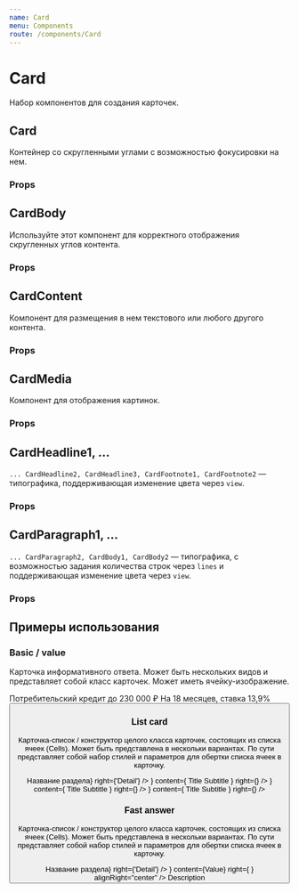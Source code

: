 ```yaml
---
name: Card
menu: Components
route: /components/Card
---
```





<ThemeSelect />

# Card
Набор компонентов для создания карточек.

## Card
Контейнер со скругленными углами с возможностью фокусировки на нем.

### Props
<Props of={Card} />

## CardBody
Используйте этот компонент для корректного отображения скругленных углов контента.

### Props
<Props of={CardBody} />

## CardContent
Компонент для размещения в нем текстового или любого другого контента.

### Props
<Props of={CardContent} />

## CardMedia
Компонент для отображения картинок.

### Props
<Props of={CardMedia} />

## CardHeadline1, ...
``... CardHeadline2, CardHeadline3, CardFootnote1, CardFootnote2`` — типографика, поддерживающая изменение цвета через ``view``.

### Props
<Props of={CardHeadline1} />

## CardParagraph1, ...
``... CardParagraph2, CardBody1, CardBody2`` — типографика, с возможностью задания количества строк через ``lines`` и поддерживающая изменение цвета через ``view``.

### Props
<Props of={CardParagraph1} />

## Примеры использования

### Basic / value

Карточка информативного ответа. Может быть нескольких видов и представляет собой класс карточек. Может иметь ячейку-изображение.

<Playground>
    <ThemeBackground>
        <Card style={{ width: '20rem' }}>
            <CardBody>
                <CardMedia height="12rem">
                    <ImagePlaceholder
                        color="white"
                        width="100%"
                        height="12rem"
                        rotation={29}
                    />
                </CardMedia>
                <CardContent>
                    <CardHeadline3>Потребительский кредит</CardHeadline3>
                    <CardHeadline1 style={{ marginTop: '0.75rem' }}>до 230 000 ₽</CardHeadline1>
                    <CardFootnote1 style={{ marginTop: '0.375rem' }} view="secondary">
                        На 18 месяцев, ставка 13,9%
                    </CardFootnote1>
                    <Button
                        text="Label"
                        view="primary"
                        size="s"
                        scaleOnFocus
                        fullWidth
                        style={{ marginTop: '1em' }}
                        tabIndex={-1}
                    />
                </CardContent>
            </CardBody>
        </Card>
    </ThemeBackground>
</Playground>

### List card

Карточка-список / конструктор целого класса карточек, состоящих из списка ячеек (Cells).
Может быть представлена в нескольки вариантах.
По сути представляет собой набор стилей и параметров для обертки списка ячеек в карточку.

<Playground>
    <ThemeBackground>
        <Card style={{ width: '20rem' }}>
            <CardContent compact>
                <Cell
                    content={<TextBoxBigTitle>Название раздела</TextBoxBigTitle>}
                    right={'Detail'}
                />
                <CellListItem
                    left={
                        <CellIcon>
                            <IconPlaceholder size={2.25} />
                        </CellIcon>
                    }
                    content={
                        <TextBox>
                            <TextBoxTitle>Title</TextBoxTitle>
                            <TextBoxSubTitle>Subtitle</TextBoxSubTitle>
                        </TextBox>
                    }
                    right={<CellDisclosure />}
                />
                <CellListItem
                    left={
                        <CellIcon>
                            <IconPlaceholder size={2.25} />
                        </CellIcon>
                    }
                    content={
                        <TextBox>
                            <TextBoxTitle>Title</TextBoxTitle>
                            <TextBoxSubTitle>Subtitle</TextBoxSubTitle>
                        </TextBox>
                    }
                    right={<CellDisclosure />}
                />
                <CellListItem
                    left={
                        <CellIcon>
                            <IconPlaceholder size={2.25} />
                        </CellIcon>
                    }
                    content={
                        <TextBox>
                            <TextBoxTitle>Title</TextBoxTitle>
                            <TextBoxSubTitle>Subtitle</TextBoxSubTitle>
                        </TextBox>
                    }
                    right={<CellDisclosure />}
                />
            </CardContent>
        </Card>
    </ThemeBackground>
</Playground>

### Fast answer

Карточка-список / конструктор целого класса карточек, состоящих из списка ячеек (Cells).
Может быть представлена в нескольки вариантах.
По сути представляет собой набор стилей и параметров для обертки списка ячеек в карточку.

<Playground>
    <ThemeBackground>
        <Card style={{ width: '20rem' }}>
            <CardContent>
                <Cell
                    content={<TextBoxBigTitle style={{ marginTop: 0 }}>Название раздела</TextBoxBigTitle>}
                    right={'Detail'}
                />
                <Cell
                    left={
                        <CellIcon>
                            <IconPlaceholder size={2.25} />
                        </CellIcon>
                    }
                    content={<TextBoxBiggerTitle>Value</TextBoxBiggerTitle>}
                    right={
                        <CellIcon>
                            <IconPlaceholder style={{ marginTop: '0.375rem' }} size={1.5} />
                        </CellIcon>
                    }
                    alignRight="center"
                />
                <TextBoxSubTitle>Description</TextBoxSubTitle>
            </CardContent>
        </Card>
    </ThemeBackground>
</Playground>
